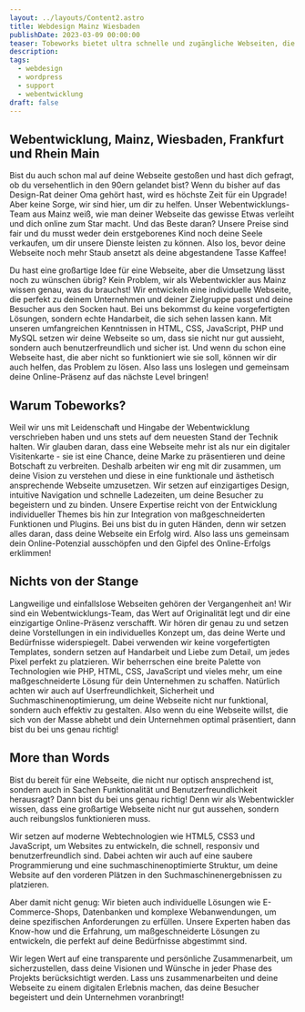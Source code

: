 ```yaml
---
layout: ../layouts/Content2.astro
title: Webdesign Mainz Wiesbaden
publishDate: 2023-03-09 00:00:00
teaser: Tobeworks bietet ultra schnelle und zugängliche Webseiten, die sich deutlich vom Rest abheben
description:
tags:
  - webdesign
  - wordpress
  - support
  - webentwicklung
draft: false
---
```


## Webentwicklung, Mainz, Wiesbaden, Frankfurt und Rhein Main
Bist du auch schon mal auf deine Webseite gestoßen und hast dich gefragt, ob du versehentlich in den 90ern gelandet bist? Wenn du bisher auf das Design-Rat deiner Oma gehört hast, wird es höchste Zeit für ein Upgrade! Aber keine Sorge, wir sind hier, um dir zu helfen. Unser Webentwicklungs-Team aus Mainz weiß, wie man deiner Webseite das gewisse Etwas verleiht und dich online zum Star macht. Und das Beste daran? Unsere Preise sind fair und du musst weder dein erstgeborenes Kind noch deine Seele verkaufen, um dir unsere Dienste leisten zu können. Also los, bevor deine Webseite noch mehr Staub ansetzt als deine abgestandene Tasse Kaffee!

Du hast eine großartige Idee für eine Webseite, aber die Umsetzung lässt noch zu wünschen übrig? Kein Problem, wir als Webentwickler aus Mainz wissen genau, was du brauchst! Wir entwickeln eine individuelle Webseite, die perfekt zu deinem Unternehmen und deiner Zielgruppe passt und deine Besucher aus den Socken haut. Bei uns bekommst du keine vorgefertigten Lösungen, sondern echte Handarbeit, die sich sehen lassen kann. Mit unseren umfangreichen Kenntnissen in HTML, CSS, JavaScript, PHP und MySQL setzen wir deine Webseite so um, dass sie nicht nur gut aussieht, sondern auch benutzerfreundlich und sicher ist. Und wenn du schon eine Webseite hast, die aber nicht so funktioniert wie sie soll, können wir dir auch helfen, das Problem zu lösen. Also lass uns loslegen und gemeinsam deine Online-Präsenz auf das nächste Level bringen!
<ImageWD />
<CTA classes="mb-5 p-3 text-center" />


## Warum Tobeworks?
Weil wir uns mit Leidenschaft und Hingabe der Webentwicklung verschrieben haben und uns stets auf dem neuesten Stand der Technik halten. Wir glauben daran, dass eine Webseite mehr ist als nur ein digitaler Visitenkarte - sie ist eine Chance, deine Marke zu präsentieren und deine Botschaft zu verbreiten. Deshalb arbeiten wir eng mit dir zusammen, um deine Vision zu verstehen und diese in eine funktionale und ästhetisch ansprechende Webseite umzusetzen. Wir setzen auf einzigartiges Design, intuitive Navigation und schnelle Ladezeiten, um deine Besucher zu begeistern und zu binden. Unsere Expertise reicht von der Entwicklung individueller Themes bis hin zur Integration von maßgeschneiderten Funktionen und Plugins. Bei uns bist du in guten Händen, denn wir setzen alles daran, dass deine Webseite ein Erfolg wird. Also lass uns gemeinsam dein Online-Potenzial ausschöpfen und den Gipfel des Online-Erfolgs erklimmen!

<ImageWD />
<CTA classes="mb-5 p-3 text-center" />

## Nichts von der Stange
Langweilige und einfallslose Webseiten gehören der Vergangenheit an! Wir sind ein Webentwicklungs-Team, das Wert auf Originalität legt und dir eine einzigartige Online-Präsenz verschafft. Wir hören dir genau zu und setzen deine Vorstellungen in ein individuelles Konzept um, das deine Werte und Bedürfnisse widerspiegelt. Dabei verwenden wir keine vorgefertigten Templates, sondern setzen auf Handarbeit und Liebe zum Detail, um jedes Pixel perfekt zu platzieren. Wir beherrschen eine breite Palette von Technologien wie PHP, HTML, CSS, JavaScript und vieles mehr, um eine maßgeschneiderte Lösung für dein Unternehmen zu schaffen. Natürlich achten wir auch auf Userfreundlichkeit, Sicherheit und Suchmaschinenoptimierung, um deine Webseite nicht nur funktional, sondern auch effektiv zu gestalten. Also wenn du eine Webseite willst, die sich von der Masse abhebt und dein Unternehmen optimal präsentiert, dann bist du bei uns genau richtig!

<ImageWD />
<CTA classes="mb-5 p-3 text-center" />


## More than Words
Bist du bereit für eine Webseite, die nicht nur optisch ansprechend ist, sondern auch in Sachen Funktionalität und Benutzerfreundlichkeit herausragt? Dann bist du bei uns genau richtig! Denn wir als Webentwickler wissen, dass eine großartige Webseite nicht nur gut aussehen, sondern auch reibungslos funktionieren muss.

Wir setzen auf moderne Webtechnologien wie HTML5, CSS3 und JavaScript, um Websites zu entwickeln, die schnell, responsiv und benutzerfreundlich sind. Dabei achten wir auch auf eine saubere Programmierung und eine suchmaschinenoptimierte Struktur, um deine Website auf den vorderen Plätzen in den Suchmaschinenergebnissen zu platzieren.

Aber damit nicht genug: Wir bieten auch individuelle Lösungen wie E-Commerce-Shops, Datenbanken und komplexe Webanwendungen, um deine spezifischen Anforderungen zu erfüllen. Unsere Experten haben das Know-how und die Erfahrung, um maßgeschneiderte Lösungen zu entwickeln, die perfekt auf deine Bedürfnisse abgestimmt sind.

Wir legen Wert auf eine transparente und persönliche Zusammenarbeit, um sicherzustellen, dass deine Visionen und Wünsche in jeder Phase des Projekts berücksichtigt werden. Lass uns zusammenarbeiten und deine Webseite zu einem digitalen Erlebnis machen, das deine Besucher begeistert und dein Unternehmen voranbringt!

<ImageWD />
<CTA classes="mb-5 p-3 text-center" />
